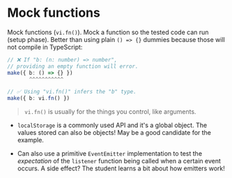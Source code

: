 # Mock functions

Mock functions (`vi.fn()`). Mock a function so the tested code can run (setup phase). Better than using plain `() => {}` dummies because those will not compile in TypeScript:

```ts
// ❌ If "b: (n: number) => number",
// providing an empty function will error.
make({ b: () => {} })
       ^^^^^^^^^^^

// ✅ Using "vi.fn()" infers the "b" type.
make({ b: vi.fn() })
```

> `vi.fn()` is usually for the things you control, like arguments.

- `localStorage` is a commonly used API and it's a global object. The values stored can also be objects! May be a good candidate for the example.

- Can also use a primitive `EventEmitter` implementation to test the _expectation_ of the `listener` function being called when a certain event occurs. A side effect? The student learns a bit about how emitters work!
